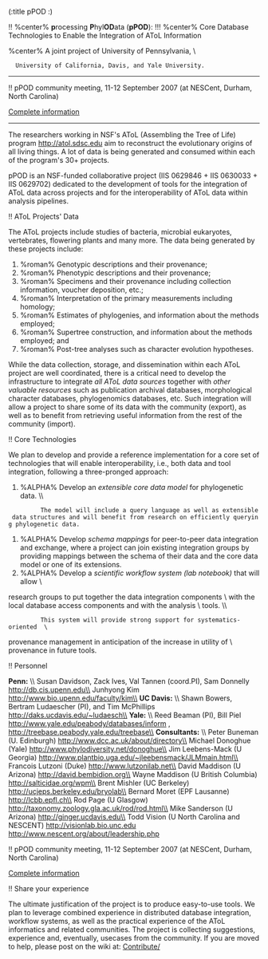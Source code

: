 (:title pPOD :)

!! %center% '''p'''rocessing '''P'''hyl'''OD'''ata ('''pPOD'''):
!!! %center% Core Database Technologies to Enable the Integration of AToL Information

%center% A joint project of University of Pennsylvania, \
   University of California, Davis, and Yale University. 

-----

!! pPOD community meeting, 11-12 September 2007 (at NESCent, Durham, North Carolina)

[[Meeting20070911|Complete information]]

-----

The researchers working in NSF's AToL (Assembling the Tree of Life)
program http://atol.sdsc.edu aim to reconstruct the
evolutionary origins of all living things. A lot of data is being
generated and consumed within each of the program's 30+ projects.

pPOD is an NSF-funded collaborative project 
(IIS 0629846 + IIS 0630033 + IIS 0629702) dedicated to the
development of tools for the integration of AToL data across projects
and for the interoperability of AToL data within analysis pipelines.

!! AToL Projects' Data

The AToL projects include studies of bacteria, microbial eukaryotes,
vertebrates, flowering plants and many more. The data being generated
by these projects include: 
# %roman% Genotypic descriptions and their provenance; 
# %roman% Phenotypic descriptions and their provenance; 
# %roman% Specimens and their provenance including collection information, voucher deposition, etc.; 
# %roman% Interpretation of the primary measurements including homology; 
# %roman% Estimates of phylogenies, and information about the methods employed; 
# %roman% Supertree construction, and information about the methods employed; and 
# %roman% Post-tree analyses such as character evolution hypotheses.

While the data collection, storage, and dissemination within each AToL
project are well coordinated, there is a critical need to develop the
infrastructure to integrate ''all AToL data sources'' together with
''other valuable resources'' such as publication archival databases,
morphological character databases, phylogenomics databases, etc. Such
integration will allow a project to share some of its data with the
community (export), as well as to benefit from retrieving useful
information from the rest of the community (import).

!! Core Technologies

We plan to develop and provide a reference implementation 
for a core set of technologies that will enable interoperability, 
i.e., both data and tool integration, following a three-pronged approach:
# %ALPHA% Develop an ''extensible core data model'' for phylogenetic data. \\
          The model will include a query language as well as extensible data structures and will benefit from research on efficiently querying phylogenetic data.
# %ALPHA% Develop ''schema mappings'' for peer-to-peer data integration and exchange, where a project can join existing integration groups by providing mappings between the schema of their data  and the core data model or one of its extensions. 
# %ALPHA% Develop a ''scientific workflow system (lab notebook)'' that will allow \
research groups to put together the data integration components \
with the local database access components and with the analysis \
tools. \\
          This system will provide strong support for systematics-oriented  \
provenance management in anticipation of the increase in utility of \
provenance in future tools.


!! Personnel

'''Penn:''' \\
Susan Davidson, Zack Ives, Val Tannen (coord.PI), 
Sam Donnelly http://db.cis.upenn.edu\\
Junhyong Kim   http://www.bio.upenn.edu/faculty/kim\\
'''UC Davis:''' \\
Shawn Bowers, Bertram Ludaescher (PI), and Tim McPhillips   http://daks.ucdavis.edu/~ludaesch\\
'''Yale:''' \\
Reed Beaman (PI), Bill Piel   http://www.yale.edu/peabody/databases/inform  ,  http://treebase.peabody.yale.edu/treebase\\
'''Consultants:''' \\
Peter Buneman (U. Edinburgh)   http://www.dcc.ac.uk/about/directory\\
Michael Donoghue (Yale)   http://www.phylodiversity.net/donoghue\\
Jim Leebens-Mack (U Georgia)  http://www.plantbio.uga.edu/~jleebensmack/JLMmain.html\\
Francois Lutzoni (Duke)   http://www.lutzonilab.net\\
David Maddison (U Arizona)   http://david.bembidion.org\\
Wayne Maddison (U British Columbia)   http://salticidae.org/wpm\\
Brent Mishler (UC Berkeley)   http://ucjeps.berkeley.edu/bryolab\\
Bernard Moret (EPF Lausanne)  http://lcbb.epfl.ch\\
Rod Page (U Glasgow)  http://taxonomy.zoology.gla.ac.uk/rod/rod.html\\
Mike Sanderson (U Arizona)   http://ginger.ucdavis.edu\\
Todd Vision (U North Carolina and NESCENT)   http://visionlab.bio.unc.edu   http://www.nescent.org/about/leadership.php

!! pPOD community meeting, 11-12 September 2007 (at NESCent, Durham, North Carolina)

[[Meeting20070911|Complete information]]

!! Share your experience


The ultimate justification of the project is to produce easy-to-use
tools. We plan to leverage combined experience in distributed database
integration, workflow systems, as well as the practical experience of
the AToL informatics and related communities.  The project is
collecting suggestions, experience and, eventually, usecases from the
community. If you are moved to help, please post on the wiki at:
[[Contribute/]]
